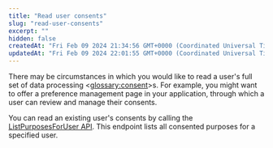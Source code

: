 ```yaml
---
title: "Read user consents"
slug: "read-user-consents"
excerpt: ""
hidden: false
createdAt: "Fri Feb 09 2024 21:34:56 GMT+0000 (Coordinated Universal Time)"
updatedAt: "Fri Feb 09 2024 22:01:55 GMT+0000 (Coordinated Universal Time)"
---
```

There may be circumstances in which you would like to read a user's full set of data processing <<glossary:consent>>s. For example, you might want to offer a preference management page in your application, through which a user can review and manage their consents. 

You can read an existing user's consents by calling the [ListPurposesForUser API](https://docs.userclouds.com/reference/post_userstore-api-consentedpurposes). This endpoint lists all consented purposes for a specified user.

